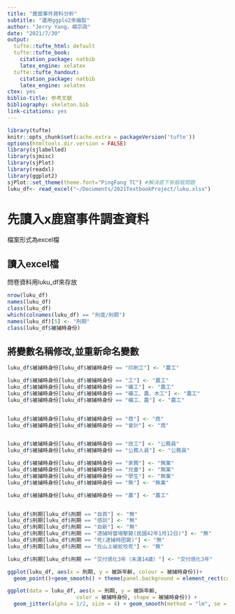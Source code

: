 ```yaml
---
title: "鹿窟事件資料分析"
subtitle: "運用ggplo2來繪製"
author: "Jerry Yang，楊宗政"
date: "2021/7/30"
output:
  tufte::tufte_html: default
  tufte::tufte_book:
    citation_package: natbib
    latex_engine: xelatex
  tufte::tufte_handout:
    citation_package: natbib
    latex_engine: xelatex
ctex: yes
biblio-title: 参考文献
bibliography: skeleton.bib
link-citations: yes
---
```


```r
library(tufte)
knitr::opts_chunk$set(cache.extra = packageVersion('tufte'))
options(htmltools.dir.version = FALSE)
library(sjlabelled)
library(sjmisc)
library(sjPlot)
library(readxl)
library(ggplot2)
sjPlot::set_theme(theme.font="PingFang TC") #解決底下有框框問題
luku_df<- read_excel("~/Documents/2021TextbookProject/luku.xlsx")
```

# 先讀入x鹿窟事件調查資料   
檔案形式為excel檔

## 讀入excel檔  
問卷資料用luku_df來存放
```r
nrow(luku_df)
names(luku_df)
class(luku_df)
which(colnames(luku_df) == "刑度/刑期")
names(luku_df)[5] <- "刑期"
class(luku_df$被捕時身份)
```

## 將變數名稱修改,並重新命名變數
```r
luku_df$被捕時身份[luku_df$被捕時身份 == "印刷工"] <- "農工"

luku_df$被捕時身份[luku_df$被捕時身份 == "工"] <- "農工"
luku_df$被捕時身份[luku_df$被捕時身份 == "礦工"] <- "農工"
luku_df$被捕時身份[luku_df$被捕時身份 == "礦工、農、木工"] <- "農工"
luku_df$被捕時身份[luku_df$被捕時身份 == "礦工、農"] <- "農工"


luku_df$被捕時身份[luku_df$被捕時身份 == "商"] <- "商"
luku_df$被捕時身份[luku_df$被捕時身份 == "會計"] <- "商"


luku_df$被捕時身份[luku_df$被捕時身份 == "技工"] <- "公務員"
luku_df$被捕時身份[luku_df$被捕時身份 == "公務人員"] <- "公務員"

luku_df$被捕時身份[luku_df$被捕時身份 == "家務"] <- "無業"
luku_df$被捕時身份[luku_df$被捕時身份 == "兒童"] <- "無業"
luku_df$被捕時身份[luku_df$被捕時身份 == "學生"] <- "無業"
luku_df$被捕時身份[luku_df$被捕時身份 == "無"] <- "無業"

luku_df$被捕時身份[luku_df$被捕時身份 == "農"] <- "農工"


luku_df$刑期[luku_df$刑期 == "自首"] <- "無"
luku_df$刑期[luku_df$刑期 == "感訓"] <- "無"
luku_df$刑期[luku_df$刑期 == "自新"] <- "無"
luku_df$刑期[luku_df$刑期 == "逮捕時當場擊斃(民國42年1月12日)"] <- "無"
luku_df$刑期[luku_df$刑期 == "死(逮捕時困斃)"] <- "無"
luku_df$刑期[luku_df$刑期 == "在山上被蛇咬死"] <- "無"

luku_df$刑期[luku_df$刑期 == "交付感化3年（未滿14歲）"] <- "交付感化3年"

```

```r
ggplot(luku_df, aes(x = 刑期, y = 被訴年齡, colour = 被捕時身份))+
  geom_point()+geom_smooth() + theme(panel.background = element_rect(colour = "purple", fill = "pink", size = 3, linetype = "dashed"))
```


```r
ggplot(data = luku_df, aes(x = 刑期, y = 被訴年齡, 
                      color = 被捕時身份, shape = 被捕時身份)) + 
  geom_jitter(alpha = 1/2, size = 4) + geom_smooth(method = "lm", se = FALSE) + theme(plot.background = element_rect(colour = "purple", fill = "pink", size = 3, linetype = "dashed"))

```

